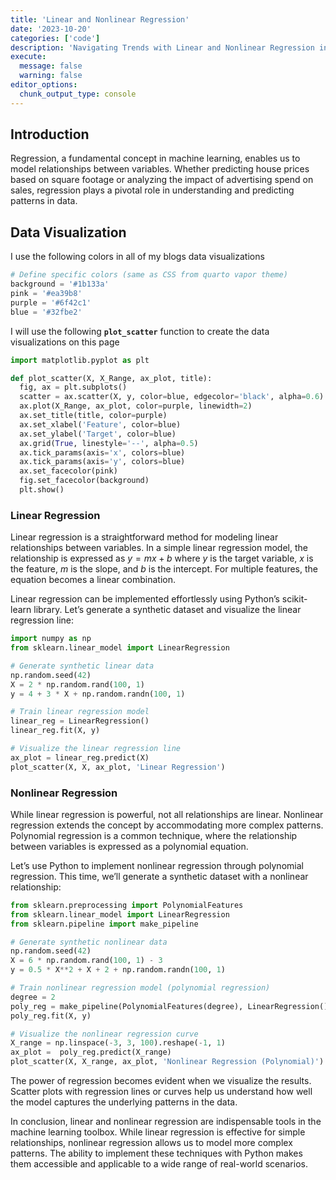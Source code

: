 ---
title: 'Linear and Nonlinear Regression'
date: '2023-10-20'
categories: ['code']
description: 'Navigating Trends with Linear and Nonlinear Regression in Machine Learning'
execute: 
  message: false
  warning: false
editor_options: 
  chunk_output_type: console
---

## Introduction

Regression, a fundamental concept in machine learning, enables us to model relationships between variables. Whether predicting house prices based on square footage or analyzing the impact of advertising spend on sales, regression plays a pivotal role in understanding and predicting patterns in data.

## Data Visualization

I use the following colors in all of my blogs data visualizations

```{python}
# Define specific colors (same as CSS from quarto vapor theme)
background = '#1b133a'
pink = '#ea39b8'
purple = '#6f42c1'
blue = '#32fbe2'
```

I will use the following **`plot_scatter`** function to create the data visualizations on this page

```{python}
import matplotlib.pyplot as plt

def plot_scatter(X, X_Range, ax_plot, title):
  fig, ax = plt.subplots()
  scatter = ax.scatter(X, y, color=blue, edgecolor='black', alpha=0.6)
  ax.plot(X_Range, ax_plot, color=purple, linewidth=2)
  ax.set_title(title, color=purple)
  ax.set_xlabel('Feature', color=blue)
  ax.set_ylabel('Target', color=blue)
  ax.grid(True, linestyle='--', alpha=0.5)
  ax.tick_params(axis='x', colors=blue)
  ax.tick_params(axis='y', colors=blue)
  ax.set_facecolor(pink)
  fig.set_facecolor(background)
  plt.show()
```

### **Linear Regression**

Linear regression is a straightforward method for modeling linear relationships between variables. In a simple linear regression model, the relationship is expressed as $y=mx+b$ where $y$ is the target variable, $x$ is the feature, $m$ is the slope, and $b$ is the intercept. For multiple features, the equation becomes a linear combination.

Linear regression can be implemented effortlessly using Python's scikit-learn library. Let's generate a synthetic dataset and visualize the linear regression line:

```{python}
import numpy as np
from sklearn.linear_model import LinearRegression

# Generate synthetic linear data
np.random.seed(42)
X = 2 * np.random.rand(100, 1)
y = 4 + 3 * X + np.random.randn(100, 1)

# Train linear regression model
linear_reg = LinearRegression()
linear_reg.fit(X, y)

# Visualize the linear regression line
ax_plot = linear_reg.predict(X)
plot_scatter(X, X, ax_plot, 'Linear Regression')
```

### **Nonlinear Regression**

While linear regression is powerful, not all relationships are linear. Nonlinear regression extends the concept by accommodating more complex patterns. Polynomial regression is a common technique, where the relationship between variables is expressed as a polynomial equation.

Let's use Python to implement nonlinear regression through polynomial regression. This time, we'll generate a synthetic dataset with a nonlinear relationship:

```{python}
from sklearn.preprocessing import PolynomialFeatures
from sklearn.linear_model import LinearRegression
from sklearn.pipeline import make_pipeline

# Generate synthetic nonlinear data
np.random.seed(42)
X = 6 * np.random.rand(100, 1) - 3
y = 0.5 * X**2 + X + 2 + np.random.randn(100, 1)

# Train nonlinear regression model (polynomial regression)
degree = 2
poly_reg = make_pipeline(PolynomialFeatures(degree), LinearRegression())
poly_reg.fit(X, y)

# Visualize the nonlinear regression curve
X_range = np.linspace(-3, 3, 100).reshape(-1, 1)
ax_plot =  poly_reg.predict(X_range)
plot_scatter(X, X_range, ax_plot, 'Nonlinear Regression (Polynomial)')
```

The power of regression becomes evident when we visualize the results. Scatter plots with regression lines or curves help us understand how well the model captures the underlying patterns in the data.

In conclusion, linear and nonlinear regression are indispensable tools in the machine learning toolbox. While linear regression is effective for simple relationships, nonlinear regression allows us to model more complex patterns. The ability to implement these techniques with Python makes them accessible and applicable to a wide range of real-world scenarios.
